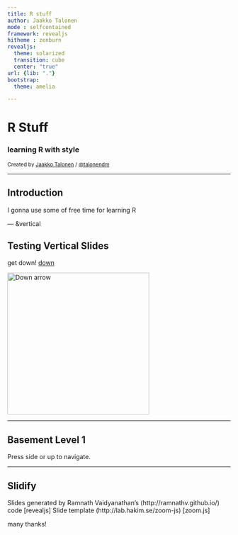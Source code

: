 ```yaml
---
title: R stuff
author: Jaakko Talonen
mode : selfcontained
framework: revealjs
hitheme : zenburn
revealjs:
  theme: solarized
  transition: cube
  center: "true"
url: {lib: "."}
bootstrap:
  theme: amelia

---
```


# R Stuff
### learning R with style

<small> Created by [Jaakko Talonen](http://jaakko.me) / [@talonendm](http://twitter.com/jaakkotalonen) </small>

<script src="http://ajax.googleapis.com/ajax/libs/jquery/1.9.1/jquery.min.js"></script>

---

## Introduction

I gonna use some of free time for learning R

--- &vertical

## Testing Vertical Slides

get down! <a href="#" class="navigate-down">down</a>

<a href="#" class="image navigate-down">
  <img width="320" height="320" src="https://github.com/talonendm/pics/blob/master/t2_jpg_Agrocybe_erebia%23001.JPG?raw=true" alt="Down arrow">
</a>

***

## Basement Level 1

Press side or up to navigate.

---

## Slidify

Slides generated by Ramnath Vaidyanathan's
(http://ramnathv.github.io/)
code [revealjs]
Slide template (http://lab.hakim.se/zoom-js) [zoom.js]

many thanks!